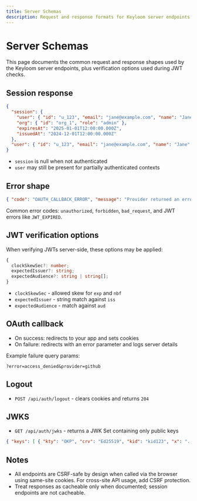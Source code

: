 ```yaml
---
title: Server Schemas
description: Request and response formats for Keyloom server endpoints and JWT verification options.
---
```


# Server Schemas

This page documents the common request and response shapes used by the Keyloom server endpoints, plus verification options used during JWT checks.

## Session response

```json
{
  "session": {
    "user": { "id": "u_123", "email": "jane@example.com", "name": "Jane" },
    "org": { "id": "org_1", "role": "admin" },
    "expiresAt": "2025-01-01T12:00:00.000Z",
    "issuedAt": "2024-12-01T12:00:00.000Z"
  },
  "user": { "id": "u_123", "email": "jane@example.com", "name": "Jane" }
}
```

- `session` is null when not authenticated
- `user` may still be present for partially authenticated contexts

## Error shape

```json
{ "code": "OAUTH_CALLBACK_ERROR", "message": "Provider returned an error" }
```

Common error codes: `unauthorized`, `forbidden`, `bad_request`, and JWT errors like `JWT_EXPIRED`.

## JWT verification options

When verifying JWTs server-side, these options may be applied:

```ts
{
  clockSkewSec?: number;
  expectedIssuer?: string;
  expectedAudience?: string | string[];
}
```

- `clockSkewSec` - allowed skew for `exp` and `nbf`
- `expectedIssuer` - string match against `iss`
- `expectedAudience` - match against `aud`

## OAuth callback

- On success: redirects to your app and sets cookies
- On failure: redirects with an error parameter and logs server details

Example failure query params:

```
?error=access_denied&provider=github
```

## Logout

- `POST /api/auth/logout` - clears cookies and returns `204`

## JWKS

- `GET /api/auth/jwks` - returns a JWK Set containing only public keys

```json
{ "keys": [ { "kty": "OKP", "crv": "Ed25519", "kid": "kid123", "x": "...", "use": "sig", "alg": "EdDSA" } ] }
```

## Notes

- All endpoints are CSRF-safe by design when called via the browser using same-site cookies. For cross-site API usage, add CSRF protection.
- Treat responses as cacheable only when documented; session endpoints are not cacheable.

